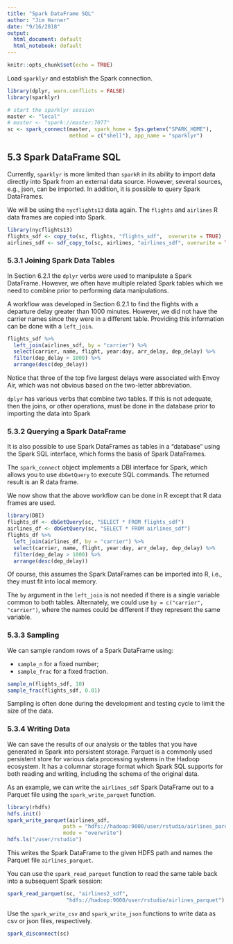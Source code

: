 ```yaml
---
title: "Spark DataFrame SQL"
author: "Jim Harner"
date: "9/16/2018"
output:
  html_document: default
  html_notebook: default
---
```


```r
knitr::opts_chunk$set(echo = TRUE)
```

Load `sparklyr` and establish the Spark connection.
```r
library(dplyr, warn.conflicts = FALSE)
library(sparklyr)

# start the sparklyr session
master <- "local"
# master <- "spark://master:7077"
sc <- spark_connect(master, spark_home = Sys.getenv("SPARK_HOME"),
                    method = c("shell"), app_name = "sparklyr")
```

## 5.3 Spark DataFrame SQL

Currently, `sparklyr` is more limited than `sparkR` in its ability to import data directly into Spark from an external data source. However, several sources, e.g., json, can be imported. In addition, it is possible to query Spark DataFrames.

We will be using the `nycflights13` data again. The `flights` and `airlines` R data frames are copied into Spark.
```r
library(nycflights13)
flights_sdf <- copy_to(sc, flights, "flights_sdf",  overwrite = TRUE)
airlines_sdf <- sdf_copy_to(sc, airlines, "airlines_sdf", overwrite = TRUE)
```

### 5.3.1 Joining Spark Data Tables

In Section 6.2.1 the `dplyr` verbs were used to manipulate a Spark DataFrame. However, we often have multiple related Spark tables which we need to combine prior to performing data manipulations.

A workflow was developed in Section 6.2.1 to find the flights with a departure delay greater than 1000 minutes. However, we did not have the carrier names since they were in a different table. Providing this information can be done with a `left_join`.
```r
flights_sdf %>%
  left_join(airlines_sdf, by = "carrier") %>%
  select(carrier, name, flight, year:day, arr_delay, dep_delay) %>%
  filter(dep_delay > 1000) %>%
  arrange(desc(dep_delay))
```
Notice that three of the top five largest delays were associated with Envoy Air, which was not obvious based on the two-letter abbreviation.

`dplyr` has various verbs that combine two tables. If this is not adequate, then the joins, or other operations, must be done in the database prior to importing the data into Spark

### 5.3.2 Querying a Spark DataFrame

It is also possible to use Spark DataFrames as tables in a "database" using the Spark SQL interface, which forms the basis of Spark DataFrames.

The `spark_connect` object implements a DBI interface for Spark, which allows you to use `dbGetQuery` to execute SQL commands. The returned result is an R data frame.

We now show that the above workflow can be done in R except that R data frames are used.
```r
library(DBI)
flights_df <- dbGetQuery(sc, "SELECT * FROM flights_sdf")
airlines_df <- dbGetQuery(sc, "SELECT * FROM airlines_sdf")
flights_df %>%
  left_join(airlines_df, by = "carrier") %>%
  select(carrier, name, flight, year:day, arr_delay, dep_delay) %>%
  filter(dep_delay > 1000) %>%
  arrange(desc(dep_delay))
```

Of course, this assumes the Spark DataFrames can be imported into R, i.e., they must fit into local memory.

The `by` argument in the `left_join` is not needed if there is a single variable common to both tables. Alternately, we could use `by = c("carrier", "carrier")`, where the names could be different if they represent the same variable.

### 5.3.3 Sampling

We can sample random rows of a Spark DataFrame using:  

* `sample_n` for a fixed number;  
* `sample_frac` for a fixed fraction.

```r
sample_n(flights_sdf, 10)
sample_frac(flights_sdf, 0.01)
```
Sampling is often done during the development and testing cycle to limit the size of the data.

### 5.3.4 Writing Data

We can save the results of our analysis or the tables that you have generated in Spark into persistent storage. Parquet is a commonly used persistent store for various data processing systems in the Hadoop ecosystem. It has a columnar storage format which Spark SQL supports for both reading and writing, including the schema of the original data.

As an example, we can write the `airlines_sdf` Spark DataFrame out to a Parquet file using the `spark_write_parquet` function.
```r
library(rhdfs)
hdfs.init()
spark_write_parquet(airlines_sdf,
                  path = "hdfs://hadoop:9000/user/rstudio/airlines_parquet",
                  mode = "overwrite")
hdfs.ls("/user/rstudio")
```
This writes the Spark DataFrame to the given HDFS path and names the Parquet file `airlines_parquet`.

You can use the `spark_read_parquet` function to read the same table back into a subsequent Spark session:
```r
spark_read_parquet(sc, "airlines2_sdf",
                   "hdfs://hadoop:9000/user/rstudio/airlines_parquet")
```

Use the `spark_write_csv` and `spark_write_json` functions to write data as csv or json files, respectively. 

```r
spark_disconnect(sc)
```

